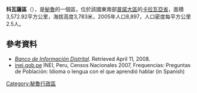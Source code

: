 '''科瓦薩區'''（{{lang-es|Distrito de Coasa}}），是[[秘魯|秘魯]]的一個區，位於該國東南部[[普諾大區|普諾大區]]的[[卡拉瓦亞省|卡拉瓦亞省]]，面積3,572.92平方公里，海拔高度3,783米，2005年人口8,897，人口密度每平方公里2.5人。

==參考資料==
*''[https://web.archive.org/web/20080423164200/http://desa.inei.gob.pe/mapas/bid/ Banco de Información Distrital]''. Retrieved April 11, 2008.
*[https://web.archive.org/web/20130127005551/http://iinei.inei.gob.pe/iinei/RedatamCpv2007.asp?id=ResultadosCensales%3Fori%3DC inei.gob.pe] INEI, Peru, Censos Nacionales 2007, Frequencias: Preguntas de Población: Idioma o lengua con el que aprendió hablar (in Spanish)

{{coord|13|59|12|S|70|01|02|W|region:PE_type:city_source:kolossus-eswiki|display=title}}

{{Peru-geo-stub}}
[[Category:秘魯行政區|Category:秘魯行政區]]